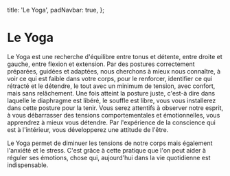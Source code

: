 
  title: 'Le Yoga',
  padNavbar: true,
};

# Le Yoga

Le Yoga est une recherche d'équilibre entre tonus et détente, entre droite et gauche, entre flexion et extension. Par
des postures correctement préparées, guidées et adaptées, nous cherchons à mieux nous connaître, à voir ce qui est
faible dans votre corps, pour le renforcer, identifier ce qui rétracté et le détendre, le tout avec un minimum de
tension, avec confort, mais sans relâchement. Une fois atteint la posture juste, c'est-à dire dans laquelle le
diaphragme est libéré, le souffle est libre, vous vous installerez dans cette posture pour la tenir.
Vous serez attentifs à observer notre esprit, à vous débarrasser des tensions comportementales et émotionnelles, vous
apprendrez à mieux vous détendre. Par l'expérience de la conscience qui est à l'intérieur, vous développerez une
attitude de l'être.

<AuthorQuote author="Sthira-sukham asanam" quote="Être fermement établi dans un espace heureux" source="Yoga sutra 46/II" />

Le Yoga permet de diminuer les tensions de notre corps mais également l'anxiété et le stress. C'est grâce à cette
pratique que l'on peut aider à réguler ses émotions, chose qui, aujourd'hui dans la vie quotidienne est indispensable.

<ImageRow src="/images/meditation-riviere.jpg" alt="Yoga au bord de la rivière" />

